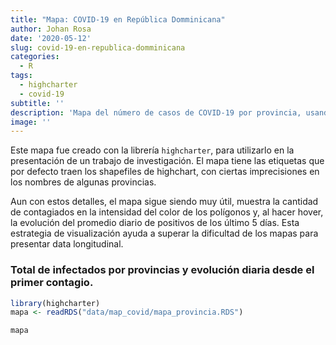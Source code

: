 ```yaml
---
title: "Mapa: COVID-19 en República Domminicana"
author: Johan Rosa
date: '2020-05-12'
slug: covid-19-en-republica-domminicana
categories:
  - R
tags:
  - highcharter
  - covid-19
subtitle: ''
description: 'Mapa del número de casos de COVID-19 por provincia, usando la librería highcharter para crear una visualización interactiva'
image: ''
---
```


Este mapa fue creado con la librería `highcharter`, para utilizarlo en la presentación de un trabajo de investigación. El mapa tiene las etiquetas que  por defecto traen los shapefiles de highchart, con ciertas imprecisiones en los nombres de algunas provincias.

Aun con estos detalles, el mapa sigue siendo muy útil, muestra la cantidad de contagiados en la intensidad del color de los polígonos y, al hacer hover, la evolución del promedio diario de positivos de los último 5 días. Esta estrategia de visualización ayuda a superar la dificultad de los mapas para presentar data longitudinal.

### Total de infectados por provincias y evolución diaria desde el primer contagio.
```r
library(highcharter)
mapa <- readRDS("data/map_covid/mapa_provincia.RDS")
```


```r
mapa
```

